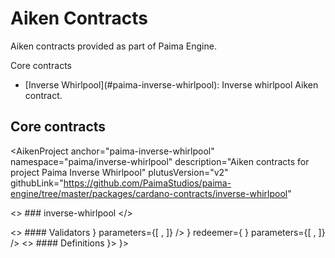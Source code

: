 
# Aiken Contracts

Aiken contracts provided as part of Paima Engine.

Core contracts

<ul>
  <li>[Inverse Whirlpool](#paima-inverse-whirlpool): Inverse whirlpool Aiken contract.</li>
</ul>

## Core contracts

<AikenProject
  anchor="paima-inverse-whirlpool"
  namespace="paima/inverse-whirlpool"
  description="Aiken contracts for project Paima Inverse Whirlpool"
  plutusVersion="v2"
  githubLink="https://github.com/PaimaStudios/paima-engine/tree/master/packages/cardano-contracts/inverse-whirlpool"
>
  <>
    ### inverse-whirlpool
  </>
  
  <AikenValidators>
    <>
      #### Validators
    </>
    <AikenValidator
      title="whirl.minter"
      description=""
      redeemer={
        <AikenRedeemer
          title="rdmr"
          description="Foo redeemer"
        >
                  <AikenBaseType value="MintActions" />
        </AikenRedeemer>
      }
      parameters={[
          <AikenParameter
            title="init_ref"
            description=""
          >
                    <AikenBaseType value="OutputReference" />
          </AikenParameter>,
      ]}
    />
    <AikenValidator
      title="whirl.validate"
      description=""
      datum={
        <AikenDatum
          title="datum"
          description=""
        >
                  <AikenBaseType value="State" />
        </AikenDatum>
      }
      redeemer={
        <AikenRedeemer
          title="rdmr"
          description=""
        >
                  <AikenBaseType value="WrappedRedeemer" />
        </AikenRedeemer>
      }
      parameters={[
          <AikenParameter
            title="init_ref"
            description=""
          >
                    <AikenBaseType value="OutputReference" />
          </AikenParameter>,
      ]}
    />
  </AikenValidators>

  <AikenDefinitions>
    <>
      #### Definitions
    </>
    <AikenDefinitionBlock
      scope="inverse_whirlpool/validation"
      isLocal={ true }
    >
                  <AikenEnum title="MintActions" description="">
                            <AikenConstructorSimple title="InitMerkle" description="" />
                            <AikenConstructorMap title="CreateAccount" description="">
                                <AikenConstructorMapField mapKey="account">
                                          <AikenBaseType value="Credential" />
                                </AikenConstructorMapField>
                                <AikenConstructorMapField mapKey="merkle_proof_block">
                                          <AikenBaseType value="MerkleProofBlock" />
                                </AikenConstructorMapField>
                                <AikenConstructorMapField mapKey="output_index">
                                          <AikenBaseType value="Int" />
                                </AikenConstructorMapField>
                            </AikenConstructorMap>
                            <AikenConstructorSimple title="BurnAccount" description="" />
                            <AikenConstructorMap title="TupleTest" description="Test comment">
                                <AikenConstructorMapField mapKey="val">
                                          <AikenTupleType>
                                                    <AikenBaseType value="Int" />
                                                    <AikenBaseType value="ByteArray" />
                                          </AikenTupleType>
                                </AikenConstructorMapField>
                            </AikenConstructorMap>
                            <AikenConstructorMap title="PairTest" description="">
                                <AikenConstructorMapField mapKey="val">
                                          <AikenBaseType value="Pair$Int_ByteArray" />
                                </AikenConstructorMapField>
                            </AikenConstructorMap>
                            <AikenConstructorMap title="PairsTest" description="">
                                <AikenConstructorMapField mapKey="val">
                                          <AikenMapType mapKey={       <AikenBaseType value="Int" />
                                     }>
                                                    <AikenBaseType value="ByteArray" />
                                          </AikenMapType>
                                </AikenConstructorMapField>
                            </AikenConstructorMap>
                            <AikenConstructorMap title="ListTest" description="">
                                <AikenConstructorMapField mapKey="val">
                                          <AikenListType>
                                                    <AikenBaseType value="Int" />
                                          </AikenListType>
                                </AikenConstructorMapField>
                            </AikenConstructorMap>
                  </AikenEnum>
                  <AikenEnum title="State" description="">
                            <AikenConstructorMap title="Merkle" description="">
                                <AikenConstructorMapField mapKey="root">
                                          <AikenBaseType value="ByteArray" />
                                </AikenConstructorMapField>
                                <AikenConstructorMapField mapKey="own_hash">
                                          <AikenBaseType value="ByteArray" />
                                </AikenConstructorMapField>
                            </AikenConstructorMap>
                            <AikenConstructorTuple title="Account" description="">
                                      <AikenBaseType value="Credential" />
                                      <AikenMapType mapKey={       <AikenBaseType value="Int" />
                                 }>
                                                <AikenBaseType value="ByteArray" />
                                      </AikenMapType>
                            </AikenConstructorTuple>
                  </AikenEnum>
                  <AikenEnum title="ValidateActions" description="">
                            <AikenConstructorSimple title="SpendMerkleRoot" description="" />
                            <AikenConstructorTuple title="IncrementAccount" description="">
                                      <AikenBaseType value="Int" />
                            </AikenConstructorTuple>
                            <AikenConstructorSimple title="DestroyAccount" description="" />
                  </AikenEnum>
    </AikenDefinitionBlock>
    <AikenDefinitionBlock
      scope="RedeemerWrapper"
      isLocal={ false }
    >
            <AikenBaseType value="WrappedRedeemer" />
    </AikenDefinitionBlock>
    <AikenDefinitionBlock
      scope="aiken/sparse_merkle_tree/merkle_blake256"
      isLocal={ false }
    >
            <AikenBaseType value="MerkleProofBlock" />
    </AikenDefinitionBlock>
    <AikenDefinitionBlock
      scope="aiken/transaction"
      isLocal={ false }
    >
            <AikenBaseType value="OutputReference" />
            <AikenBaseType value="TransactionId" />
    </AikenDefinitionBlock>
    <AikenDefinitionBlock
      scope="aiken/transaction/credential"
      isLocal={ false }
    >
            <AikenBaseType value="Credential" />
    </AikenDefinitionBlock>
  </AikenDefinitions>
</AikenProject>

